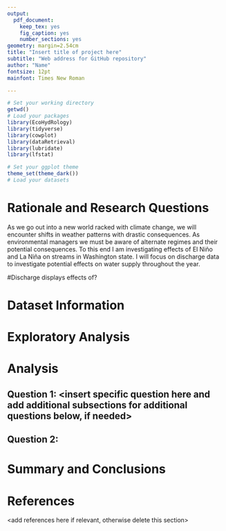 ```yaml
---
output: 
  pdf_document:
    keep_tex: yes
    fig_caption: yes
    number_sections: yes
geometry: margin=2.54cm
title: "Insert title of project here"
subtitle: "Web address for GitHub repository"
author: "Name"
fontsize: 12pt
mainfont: Times New Roman

---
```


\newpage

```r
# Set your working directory
getwd()
# Load your packages
library(EcoHydRology)
library(tidyverse)
library(cowplot)
library(dataRetrieval)
library(lubridate)
library(lfstat)

# Set your ggplot theme
theme_set(theme_dark())
# Load your datasets

```


# Rationale and Research Questions
As we go out into a new world racked with climate change, we will encounter shifts in weather patterns with drastic consequences. As environmental managers we must be aware of alternate regimes and their potential consequences. To this end I am investigating effects of El Niño and La Niña on streams in Washington state. I will focus on discharge data to investigate potential effects on water supply throughout the year.

#Discharge displays effects of?

\newpage

# Dataset Information



\newpage

# Exploratory Analysis 



\newpage

# Analysis



## Question 1: <insert specific question here and add additional subsections for additional questions below, if needed>

## Question 2: 




\newpage

# Summary and Conclusions


\newpage

# References
<add references here if relevant, otherwise delete this section> 
